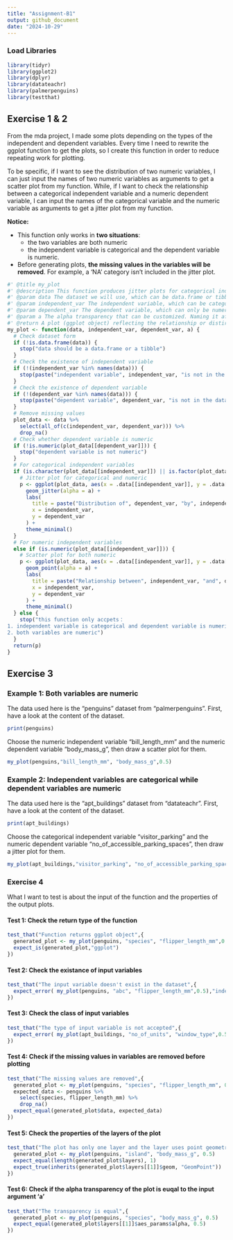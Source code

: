 ```yaml
---
title: "Assignment-B1"
output: github_document
date: "2024-10-29"
---
```

### Load Libraries
```r
library(tidyr)
library(ggplot2)
library(dplyr)
library(datateachr)
library(palmerpenguins)
library(testthat)
```
## Exercise 1 & 2
From the mda project, I made some plots depending on the types of the independent and dependent variables. Every time I need to rewrite the ggplot function to get the plots, so I create this function in order to reduce repeating work for plotting. 

To be specific, if I want to see the distribution of two numeric variables, I can just input the names of two numeric variables as arguments to get a scatter plot from my function. While, if I want to check the relationship between a categorical independent variable and a numeric dependent variable, I can input the names of the categorical variable and the numeric variable as arguments to get a jitter plot from my function. 

**Notice:** 

- This function only works in **two situations**:
  - the two variables are both numeric 
  - the independent variable is categorical and the dependent variable is numeric.
  
- Before generating plots, **the missing values in the variables will be removed**. For example, a 'NA' category isn't included in the jitter plot.
```r
#' @title my_plot
#' @description This function produces jitter plots for categorical independent variables & numeric dependent variables, and scatter plots for numeric independent & dependent variables.
#' @param data The dataset we will use, which can be data.frame or tibble. The naming is straightforward.
#' @param independent_var The independent variable, which can be categorical or numeric. The naming is straightforward.
#' @param dependent_var The dependent variable, which can only be numeric. The naming is straightforward.
#' @param a The alpha transparency that can be customized. Naming it after the initial of "alpha".
#' @return A plot (ggplot object) reflecting the relationship or distirbution between the two variables, it can be jitter plot or scatter plot.
my_plot <- function(data, independent_var, dependent_var, a) {
  # Check dataset form
  if (!is.data.frame(data)) {
    stop("data should be a data.frame or a tibble")
  }
  # Check the existence of independent variable
  if (!(independent_var %in% names(data))) {
    stop(paste("independent variable", independent_var, "is not in the dataset"))
  }
  # Check the existence of dependent variable
  if (!(dependent_var %in% names(data))) {
    stop(paste("dependent variable", dependent_var, "is not in the dataset"))
  }
  # Remove missing values
  plot_data <- data %>%
    select(all_of(c(independent_var, dependent_var))) %>%
    drop_na()
  # Check whether dependent variable is numeric
  if (!is.numeric(plot_data[[dependent_var]])) {
    stop("dependent variable is not numeric")
  }
  # For categorical independent variables
  if (is.character(plot_data[[independent_var]]) || is.factor(plot_data[[independent_var]])) {
    # Jitter plot for categorical and numeric
    p <- ggplot(plot_data, aes(x = .data[[independent_var]], y = .data[[dependent_var]])) +
      geom_jitter(alpha = a) +
      labs(
        title = paste("Distribution of", dependent_var, "by", independent_var),
        x = independent_var,
        y = dependent_var
      ) +
      theme_minimal()
  }
  # For numeric independent variables
  else if (is.numeric(plot_data[[independent_var]])) {
    # Scatter plot for both numeric
    p <- ggplot(plot_data, aes(x = .data[[independent_var]], y = .data[[dependent_var]])) +
      geom_point(alpha = a) +
      labs(
        title = paste("Relationship between", independent_var, "and", dependent_var),
        x = independent_var,
        y = dependent_var
      ) +
      theme_minimal()
  } else {
    stop("this function only accpets：
1. independent variable is categorical and dependent variable is numeric
2. both variables are numeric")
  }
  return(p)
}
```

## Exercise 3
### Example 1: Both variables are numeric
The data used here is the "penguins" dataset from "palmerpenguins".
First, have a look at the content of the dataset.
```r
print(penguins)
```
Choose the numeric independent variable "bill_length_mm" and the numeric dependent variable "body_mass_g", then draw a scatter plot for them.
```r
my_plot(penguins,"bill_length_mm", "body_mass_g",0.5)
```

### Example 2: Independent variables are categorical while dependent variables are numeric
The data used here is the "apt_buildings" dataset from "datateachr".
First, have a look at the content of the dataset.
```r
print(apt_buildings)
```
Choose the categorical independent variable "visitor_parking" and the numeric dependent variable "no_of_accessible_parking_spaces", then draw a jitter plot for them.
```r
my_plot(apt_buildings,"visitor_parking", "no_of_accessible_parking_spaces", 0.5)
```


### Exercise 4
What I want to test is about the input of the function and the properties of the output plots.

#### Test 1: Check the return type of the function
```r
test_that("Function returns ggplot object",{
  generated_plot <- my_plot(penguins, "species", "flipper_length_mm",0.5)
  expect_is(generated_plot,"ggplot")
})
```

#### Test 2: Check the existance of input variables
```r
test_that("The input variable doesn't exist in the dataset",{
  expect_error( my_plot(penguins, "abc", "flipper_length_mm",0.5),"independent variable abc is not in the dataset")
})
```

#### Test 3: Check the class of input variables
```r
test_that("The type of input variable is not accepted",{
  expect_error( my_plot(apt_buildings, "no_of_units", "window_type",0.5),"dependent variable is not numeric")
})
```

#### Test 4: Check if the missing values in variables are removed before plotting
```r
test_that("The missing values are removed",{
  generated_plot <- my_plot(penguins, "species", "flipper_length_mm", 0.5)
  expected_data <- penguins %>%
    select(species, flipper_length_mm) %>%
    drop_na()
  expect_equal(generated_plot$data, expected_data)
})
```

#### Test 5: Check the properties of the layers of the plot
```r
test_that("The plot has only one layer and the layer uses point geometry",{
  generated_plot <- my_plot(penguins, "island", "body_mass_g", 0.5)
  expect_equal(length(generated_plot$layers), 1)
  expect_true(inherits(generated_plot$layers[[1]]$geom, "GeomPoint"))
})
```

#### Test 6: Check if the alpha transparency of the plot is euqal to the input argument 'a'
```r
test_that("The transparency is equal",{
  generated_plot <- my_plot(penguins, "species", "body_mass_g", 0.5)
  expect_equal(generated_plot$layers[[1]]$aes_params$alpha, 0.5)
})
```